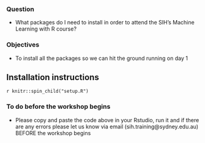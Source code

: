::: {.callout-note} 
### Question

- What packages do I need to install in order to attend the SIH's Machine Learning with R course?
:::

::: {.callout-tip}   
### Objectives

- To install all the packages so we can hit the ground running on day 1
:::

## Installation instructions

`r knitr::spin_child("setup.R")`


::: {.callout-warning}  
### To do before the workshop begins

- Please copy and paste the code above in your Rstudio, run it and if there are any errors please let us know via email (sih.training@sydney.edu.au) BEFORE the workshop begins
:::


